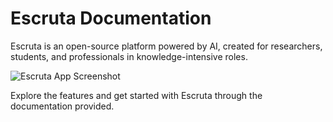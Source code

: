 

<DocsSEO
  title="Get started"
  description="Complete documentation for Escruta, the open-source AI-powered platform for researchers, students, and knowledge workers."
/>

# Escruta Documentation

Escruta is an open-source platform powered by AI, created for researchers, students, and professionals in knowledge-intensive roles.

![Escruta App Screenshot](AppScreenshot.png)

Explore the features and get started with Escruta through the documentation provided.
